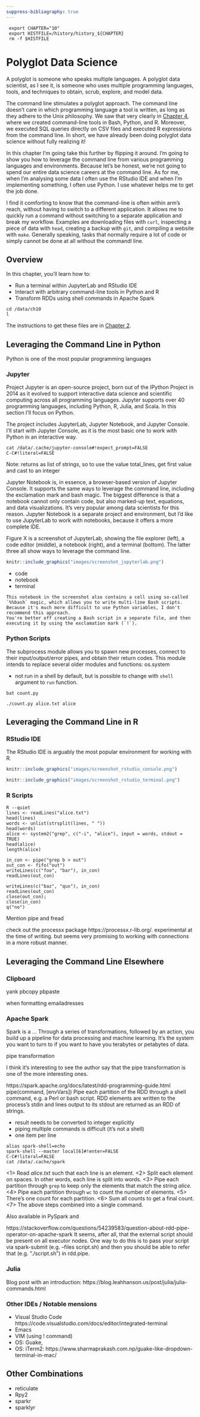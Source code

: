 ```yaml
---
suppress-bibliography: true
---
```


```console
 export CHAPTER="10"
 export HISTFILE=/history/history_${CHAPTER}
 rm -f $HISTFILE
```


# Polyglot Data Science {#chapter-10-polyglot-data-science}

<!-- What's a polyglot? -->
A polyglot is someone who speaks multiple languages.
A polyglot data scientist, as I see it, is someone who uses multiple programming languages, tools, and techniques to obtain, scrub, explore, and model data.

<!-- Already a polyglot -->
The command line stimulates a polyglot approach.
The command line doesn't care in which programming language a tool is written, as long as they adhere to the Unix philosophy.
We saw that very clearly in [Chapter 4](#chapter-4-creating-reusable-command-line-tools), where we created command-line tools in Bash, Python, and R.
Moreover, we executed SQL queries directly on CSV files and executed R expressions from the command line.
In short, we have already been doing polyglot data science without fully realizing it!

<!-- In this chapter -->
In this chapter I'm going take this further by flipping it around.
I'm going to show you how to leverage the command line from various programming languages and environments.
Because let's be honest, we're not going to spend our entire data science careers at the command line.
As for me, when I'm analysing some data I often use the RStudio IDE and when I'm implementing something, I often use Python.
I use whatever helps me to get the job done.

<!-- Why be polyglot? -->
I find it comforting to know that the command-line is often within arm's reach, without having to switch to a different application.
It allows me to quickly run a command without switching to a separate application and break my workflow.
Examples are downloading files with `curl`, inspecting a piece of data with `head`, creating a backup with `git`, and compiling a website with `make`.
Generally speaking, tasks that normally require a lot of code or simply cannot be done at all without the commandl line.

<!-- A word of caution -->
<!-- Language wars are boring and unproductive. -->
<!-- Integrate into the rest of your workflow or toolset. -->
<!-- Goal is to be productive. -->
<!-- In a digital product or service, it's good idea to rely on as a little as possible, including programming languages. -->
<!-- I believe you should take a pragmatic approach. -->
<!-- The command line is everywhere. -->
<!-- It's a super glue. -->
<!-- Useful for when you're in another environment. -->


## Overview

In this chapter, you’ll learn how to:

* Run a terminal within JupyterLab and RStudio IDE
* Interact with arbitrary command-line tools in Python and R
* Transform RDDs using shell commands in Apache Spark

```console
cd /data/ch10
l
```

The instructions to get these files are in [Chapter 2](#chapter-2-getting-started).


<!-- TODO: SHOULD: Write about four modes -->
<!-- ## Four Modes of Leveraging the Command Line in a Language -->

<!-- * run (don't involved data) -->
<!-- * read (receive data from command line) -->
<!-- * write (send data to command line) -->
<!-- * filter (send data to and receive data from command) -->

<!-- Shell capabilities or not? -->




## Leveraging the Command Line in Python

Python is one of the most popular programming languages

<!-- TODO: SHOULD: Add links to all projects, including Jupyter. -->

### Jupyter

Project Jupyter is an open-source project, born out of the IPython Project in 2014 as it evolved to support interactive data science and scientific computing across all programming languages.
Jupyter supports over 40 programming languages, including Python, R, Julia, and Scala.
In this section I'll focus on Python.

The project includes JupyterLab, Jupyter Notebook, and Jupyter Console.
I'll start with Jupyter Console, as it is the most basic one to work with Python in an interactive way.

<!-- TODO MUST: Annotate console session -->

```console
cat /data/.cache/jupyter-console#!expect_prompt=FALSE
C-C#!literal=FALSE
```

Note:
  returns as list of strings, so to use the value total_lines, get first value and cast to an integer


Jupyter Notebook is, in essence, a browser-based version of Jupyter Console.
It supports the same ways to leverage the command line, including the exclamation mark and bash magic.
The biggest difference is that a notebook cannot only contain code, but also marked-up text, equations, and data visualizations.
It's very popular among data scientists for this reason.
Jupyter Notebook is a separate project and environment, but I'd like to use JupyterLab to work with notebooks, because it offers a more complete IDE.

Figure X is a screenshot of JupyterLab, showing the file explorer (left), a code editor (middle), a notebook (right), and a terminal (bottom). The latter three all show ways to leverage the command line.

```r
knitr::include_graphics("images/screenshot_jupyterlab.png")
```

* code
* notebook
* terminal


```block2
This notebook in the screenshot also contains a cell using so-called `%%bash` magic, which allows you to write multi-line Bash scripts.
Because it's much more difficult to use Python variables, I don't recommend this approach.
You're better off creating a Bash script in a separate file, and then executing it by using the exclamation mark (`!`).
```




<!-- TODO: Write out voice recordings -->

### Python Scripts

The subprocess module allows you to spawn new processes, connect to their input/output/error pipes, and obtain their return codes. This module intends to replace several older modules and functions: os.system

- not run in a shell by default, but is possible to change with `shell` argument to `run` function.

```console
bat count.py
```

```console
./count.py alice.txt alice
```




## Leveraging the Command Line in R

### RStudio IDE

The RStudio IDE is arguably the most popular environment for working with R.


```r
knitr::include_graphics("images/screenshot_rstudio_console.png")
```

```r
knitr::include_graphics("images/screenshot_rstudio_terminal.png")
```




### R Scripts

```console
R --quiet
lines <- readLines("alice.txt")
head(lines)
words <- unlist(strsplit(lines, " "))
head(words)
alice <- system2("grep", c("-i", "alice"), input = words, stdout = TRUE)
head(alice)
length(alice)
```


```console
in_con <- pipe("grep b > out")
out_con <- fifo("out")
writeLines(c("foo", "bar"), in_con)
readLines(out_con)
```


```console
writeLines(c("baz", "qux"), in_con)
readLines(out_con)
close(out_con);
close(in_con)
q("no")
```

Mention pipe and fread

check out the processx package https://processx.r-lib.org/. experimental at the time of writing. but seems very promising to working with connections in a more robust manner.


<!-- # all four options are executed in a shell.  -->
<!-- # no stdin and no stdout: system -->
<!-- # stdin but no stdout: writeLines(pipe) -->
<!-- # stdout but no stdin: readLines(pipe) -->
<!-- readLines(pipe("")) -->
<!-- # both stdin and stdout: fifo, readLines, writeLines -->
<!-- first-in first-out special file, named pipe -->
<!-- When processes are -->
<!-- exchanging data via the FIFO, the kernel passes all data -->
<!-- internally without writing it to the filesystem. -->


## Leveraging the Command Line Elsewhere

### Clipboard

yank
pbcopy pbpaste

when formatting emailadresses


### Apache Spark

<!-- #TODO: Explain Spark in one or two sentences. Actions and Transformation -->

<!-- TODO: SHOULD include reference to spark and https://scala-lang.org/ -->

Spark is a ...
Through a series of transformations, followed by an action, you build up a pipeline for data processing and machine learning.
It's the system you want to turn to if you want to have you terabytes or petabytes of data.

pipe transformation

I think it's interesting to see the author say that the pipe transformation is one of the more interesting ones.



https://spark.apache.org/docs/latest/rdd-programming-guide.html
pipe(command, [envVars])
 	Pipe each partition of the RDD through a shell command, e.g. a Perl or bash script. RDD elements are written to the process's stdin and lines output to its stdout are returned as an RDD of strings.

- result needs to be converted to integer explicitly
- piping multiple commands is difficult (it's not a shell)
- one item per line

```console
alias spark-shell=echo
spark-shell --master local[6]#!enter=FALSE
C-C#!literal=FALSE
cat /data/.cache/spark
```
<1> Read *alice.txt* such that each line is an element.
<2> Split each element on spaces. In other words, each line is split into words.
<3> Pipe each partition through `grep` to keep only the elements that match the string *alice*.
<4> Pipe each partition through `wc` to count the number of elements.
<5> There's one count for each partition.
<6> Sum all counts to get a final count.
<7> The above steps combined into a single command.


Also available in PySpark and

https://stackoverflow.com/questions/54239583/question-about-rdd-pipe-operator-on-apache-spark
It seems, after all, that the external script should be present on all executor nodes. One way to do this is to pass your script via spark-submit (e.g. --files script.sh) and then you should be able to refer that (e.g. "./script.sh") in rdd.pipe.


### Julia

<!-- #TODO: Figure out whether I think this section is necessary -->

Blog post with an introduction: https://blog.leahhanson.us/post/julia/julia-commands.html



### Other IDEs / Notable mensions

- Visual Studio Code https://code.visualstudio.com/docs/editor/integrated-terminal
- Emacs
- VIM (using ! command)
- OS: Guake,
- OS: iTerm2:    https://www.sharmaprakash.com.np/guake-like-dropdown-terminal-in-mac/


## Other Combinations

- reticulate
- Rpy2
- sparkr
- sparklyr
